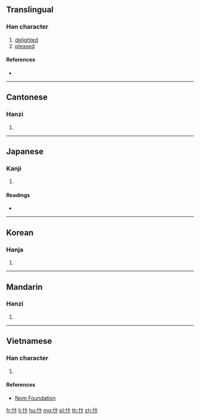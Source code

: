 ==Translingual==

===Han character===
{{Han char|rn=61|rad=心|as=04|sn=7|four=90030|canj=PYY|ids=⿰忄卞}}

# [[delighted]]
# [[pleased]]

====References====
* {{Han ref|kx=0378.030|dkj=10372|dj=0706.030|hdz=42278.040|uh=5FED|ud=24557|bh=CAD9|bd=51929}}

----

==Cantonese==

===Hanzi===
{{yue-hanzi|jyut=[[bin6]]|y=bin6}}

# {{defn|lang=yue|sort=心04}}

----

==Japanese==

===Kanji===
{{ja-kanji|grade=|rs=心04}}

# {{defn|lang=ja|sort=心04}}

====Readings====
* {{ja-readings|on=[[へん]] (hen), [[べん]] (ben)|kun=[[たのしむ]] (tanoshimu)}}

----

==Korean==

===Hanja===
{{ko-hanja|hangeul=변|eumhun=|rv=byeon|mr=pyŏn|y=pyen}}

# {{defn|lang=ko|sort=心04}}

----

==Mandarin==

===Hanzi===
{{cmn-hanzi|pin=[[biàn]] ([[bian4]])|wg=pien<sup>4</sup>}}

# {{defn|lang=cmn|sort=心04}}

----

==Vietnamese==

===Han character===
{{vi-readings|rs=心04|hanviet=biện}}

# {{defn|lang=vi|sort=心04}}

====References====
* [http://nomfoundation.org/common/nom_details.php?codepoint=5fed Nom Foundation]

[[fr:忭]]
[[li:忭]]
[[hu:忭]]
[[mg:忭]]
[[pl:忭]]
[[th:忭]]
[[zh:忭]]